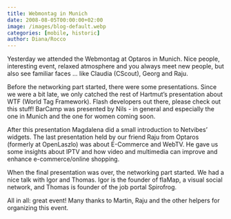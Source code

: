 ```yaml
---
title: Webmontag in Munich
date: 2008-08-05T00:00:00+02:00
image: /images/blog-default.webp
categories: [mobile, historic]
author: Diana/Rocco
---
```


<div class="entry-content">
Yesterday we attended the Webmontag at Optaros in Munich. Nice people, interesting event, relaxed atmosphere and you always meet new people, but also see familiar faces ... like Claudia (CScout), Georg and Raju.



Before the networking part started, there were some presentations. Since we were a bit late, we only catched the rest of Hartmut’s presentation about WTF (World Tag Framework). Flash developers out there, please check out this stuff! BarCamp was presented by Nils - in general and especially the one in Munich and the one for women coming soon.



After this presentation Magdalena did a small introduction to Netvibes’ widgets. The last presentation held by our friend Raju from Optaros (formerly at OpenLaszlo) was about E-Commerce and WebTV. He gave us some insights about IPTV and how video and multimedia can improve and enhance e-commerce/online shopping.

When the final presentation was over, the networking part started. We had a nice talk with Igor and Thomas. Igor is the founder of flaMap, a visual social network, and Thomas is founder of the job portal Spirofrog.



All in all: great event! Many thanks to Martin, Raju and the other helpers for organizing this event.
</div>

